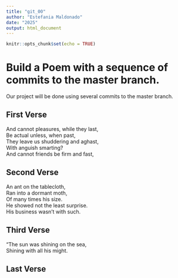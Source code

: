 ```yaml
---
title: "git_00"
author: "Estefania Maldonado"
date: "2025"
output: html_document
---
```


```r
knitr::opts_chunk$set(echo = TRUE)
```
# Build a Poem with a sequence of commits to the master branch.
Our project will be done using several commits to the master branch.
<!-- Do not modify or change any text in "!--" bracketed areas such as this --- these are instructions to
you, if you change any of this the git program will notice it and compromise your git merging strategy !-->

## First Verse 
<!--Put the first five lines of a poem by Lewis Carrol in this section!-->
And cannot pleasures, while they last,  
Be actual unless, when past,  
They leave us shuddering and aghast,  
With anguish smarting?  
And cannot friends be firm and fast,  
  
## Second Verse
<!--Put the first five lines of a poem by Robert Frost here!-->
An ant on the tablecloth,   
Ran into a dormant moth,  
Of many times his size.  
He showed not the least surprise.  
His business wasn't with such.  
    
## Third Verse
<!--Put the first two verses of The Walrus and the Carpenter here!-->
"The sun was shining on the sea,  
      Shining with all his might. 
  
## Last Verse
<!--Put a short poem of your choice 8-20 lines,here!-->
